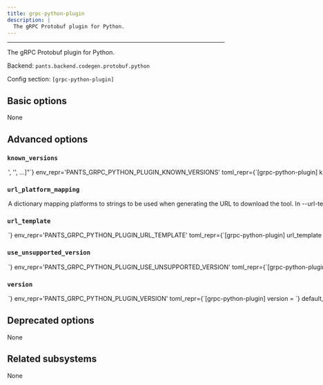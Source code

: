 ```yaml
---
title: grpc-python-plugin
description: |
  The gRPC Protobuf plugin for Python.
---
```



---

The gRPC Protobuf plugin for Python.

Backend: <span className="color--primary">`pants.backend.codegen.protobuf.python`</span>

Config section: <span className="color--primary">`[grpc-python-plugin]`</span>

<span className={styles.options}>

## Basic options

None

## Advanced options

### `known_versions`

<Option
  cli_repr={`--grpc-python-plugin-known-versions="['<str>', '<str>', ...]"`}
  env_repr='PANTS_GRPC_PYTHON_PLUGIN_KNOWN_VERSIONS'
  toml_repr={`[grpc-python-plugin]
known_versions = [
    '<str>',
    '<str>',
    ...,
]`}
  default_repr={`[\n  "1.32.0|macos_arm64 |b2db586656463841aa2fd4aab34fb6bd3ef887b522d80e4f2f292146c357f533|6215304",\n  "1.32.0|macos_x86_64|b2db586656463841aa2fd4aab34fb6bd3ef887b522d80e4f2f292146c357f533|6215304",\n  "1.32.0|linux_arm64 |9365e728c603d64735963074340994245d324712344f63557ef3630864dd9f52|5233664",\n  "1.32.0|linux_x86_64|1af99df9bf733c17a75cbe379f3f9d9ff1627d8a8035ea057c3c78575afe1687|4965728"\n]`}
>

Known versions to verify downloads against.

Each element is a pipe-separated string of `version|platform|sha256|length`, where:

```
- `version` is the version string
- `platform` is one of [linux_arm64,linux_x86_64,macos_arm64,macos_x86_64],
- `sha256` is the 64-character hex representation of the expected sha256
digest of the download file, as emitted by `shasum -a 256`
- `length` is the expected length of the download file in bytes, as emitted by
`wc -c`
```

E.g., `3.1.2|macos_x86_64|6d0f18cd84b918c7b3edd0203e75569e0c7caecb1367bbbe409b44e28514f5be|42813`.

Values are space-stripped, so pipes can be indented for readability if necessary.

</Option>

### `url_platform_mapping`

<Option
  cli_repr={`--grpc-python-plugin-url-platform-mapping="{'key1': val1, 'key2': val2, ...}"`}
  env_repr='PANTS_GRPC_PYTHON_PLUGIN_URL_PLATFORM_MAPPING'
  toml_repr={`[grpc-python-plugin.url_platform_mapping]
key1 = val1
key2 = val2
...`}
  default_repr={`{\n  "linux_arm64": "linux/arm64",\n  "linux_x86_64": "linux/x86_64",\n  "macos_arm64": "macos/x86_64",\n  "macos_x86_64": "macos/x86_64"\n}`}
>

A dictionary mapping platforms to strings to be used when generating the URL to download the tool.

In --url-template, anytime the `{platform}` string is used, Pants will determine the current platform, and substitute `{platform}` with the respective value from your dictionary.

For example, if you define `{"macos_x86_64": "apple-darwin", "linux_x86_64": "unknown-linux"}`, and run Pants on Linux with an intel architecture, then `{platform}` will be substituted in the --url-template option with unknown-linux.

</Option>

### `url_template`

<Option
  cli_repr={`--grpc-python-plugin-url-template=<str>`}
  env_repr='PANTS_GRPC_PYTHON_PLUGIN_URL_TEMPLATE'
  toml_repr={`[grpc-python-plugin]
url_template = <str>`}
  default_repr={`https://binaries.pantsbuild.org/bin/grpc_python_plugin/{version}/{platform}/grpc_python_plugin`}
>

URL to download the tool, either as a single binary file or a compressed file (e.g. zip file). You can change this to point to your own hosted file, e.g. to work with proxies or for access via the filesystem through a `file:$abspath` URL (e.g. `file:/this/is/absolute`, possibly by [templating the buildroot in a config file](https://www.pantsbuild.org/v2.13/docs/options#config-file-entries)).

Use `{version}` to have the value from --version substituted, and `{platform}` to have a value from --url-platform-mapping substituted in, depending on the current platform. For example, https://github.com/.../protoc-&#123;version&#125;-&#123;platform&#125;.zip.

</Option>

### `use_unsupported_version`

<Option
  cli_repr={`--grpc-python-plugin-use-unsupported-version=<UnsupportedVersionUsage>`}
  env_repr='PANTS_GRPC_PYTHON_PLUGIN_USE_UNSUPPORTED_VERSION'
  toml_repr={`[grpc-python-plugin]
use_unsupported_version = <UnsupportedVersionUsage>`}
  one_of='error, warning'
  default_repr={`error`}
>

What action to take in case the requested version of grpcpythonplugin is not supported.

Supported grpcpythonplugin versions: unspecified

</Option>

### `version`

<Option
  cli_repr={`--grpc-python-plugin-version=<str>`}
  env_repr='PANTS_GRPC_PYTHON_PLUGIN_VERSION'
  toml_repr={`[grpc-python-plugin]
version = <str>`}
  default_repr={`1.32.0`}
>

Use this version of grpcpythonplugin.

</Option>

## Deprecated options

None

## Related subsystems

None

</span>
